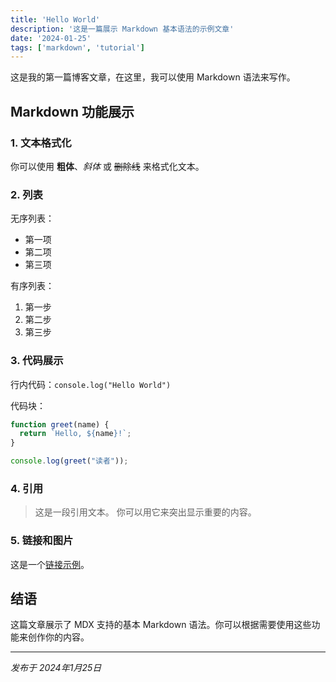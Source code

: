 ```yaml
---
title: 'Hello World'
description: '这是一篇展示 Markdown 基本语法的示例文章'
date: '2024-01-25'
tags: ['markdown', 'tutorial']
---
```


这是我的第一篇博客文章，在这里，我可以使用 Markdown 语法来写作。

## Markdown 功能展示

### 1. 文本格式化

你可以使用 **粗体**、*斜体* 或 ~~删除线~~ 来格式化文本。

### 2. 列表

无序列表：

* 第一项
* 第二项
* 第三项

有序列表：
1. 第一步
2. 第二步
3. 第三步

### 3. 代码展示

行内代码：`console.log("Hello World")`

代码块：
```javascript
function greet(name) {
  return `Hello, ${name}!`;
}

console.log(greet("读者"));
```

### 4. 引用

> 这是一段引用文本。
> 你可以用它来突出显示重要的内容。

### 5. 链接和图片

这是一个[链接示例](https://example.com)。

## 结语

这篇文章展示了 MDX 支持的基本 Markdown 语法。你可以根据需要使用这些功能来创作你的内容。

---

*发布于 2024年1月25日* 